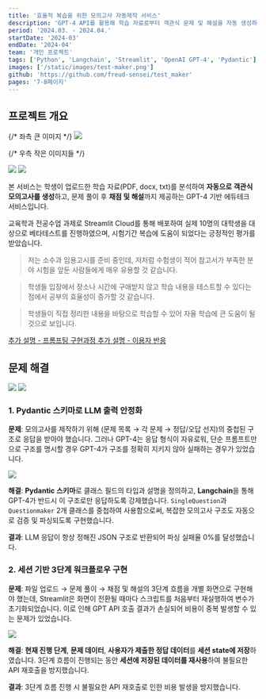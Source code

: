 ```yaml
---
title: '효율적 복습을 위한 모의고사 자동제작 서비스'
description: 'GPT-4 API를 활용해 학습 자료로부터 객관식 문제 및 해설을 자동 생성하는 에듀테크 서비스'
period: '2024.03. - 2024.04.'
startDate: '2024-03'
endDate: '2024-04'
team: '개인 프로젝트'
tags: ['Python', 'Langchain', 'Streamlit', 'OpenAI GPT-4', 'Pydantic']
images: ['/static/images/test-maker.png']
github: 'https://github.com/freud-sensei/test_maker'
pages: '7-8페이지'
---
```


## 프로젝트 개요

<div className="grid grid-cols-1 lg:grid-cols-12 print:grid-cols-12 gap-2">
  {/* 좌측 큰 이미지 */}
  <img
    src="/static/images/test-maker/test-maker-1a.png"
    className="w-full h-auto object-cover lg:col-span-6 print:col-span-6"
  />

{/* 우측 작은 이미지들 */}

  <div className="grid grid-cols-1 gap-2 lg:col-span-6 print:col-span-6">
    <img
      src="/static/images/test-maker/test-maker-1b.png"
      className="!my-0 w-full h-auto object-cover"
    />
    <img
      src="/static/images/test-maker/test-maker-1c.png"
      className="!my-0 w-full h-auto object-cover"
    />
  </div>
</div>

본 서비스는 학생이 업로드한 학습 자료(PDF, docx, txt)를 분석하여 **자동으로 객관식 모의고사를
생성**하고, 문제 풀이 후 **채점 및 해설**까지 제공하는 GPT-4 기반 에듀테크 서비스입니다.

교육학과 전공수업 과제로 Streamlit Cloud를 통해 배포하여 실제 10명의 대학생을 대상으로 베타테스트를 진행하였으며, 시험기간 복습에 도움이 되었다는 긍정적인 평가를 받았습니다.

> 저는 소수과 임용고시를 준비 중인데, 저처럼 수험생이 적어 참고서가 부족한 분야 시험을 앞둔 사람들에게 매우 유용할 것 같습니다.

> 학생들 입장에서 장소나 시간에 구애받지 않고 학습 내용을 테스트할 수 있다는 점에서 공부의 효율성이 증가할 것 같습니다.

> 학생들이 직접 정리한 내용을 바탕으로 학습할 수 있어 자율 학습에 큰 도움이 될 것으로 보입니다.

<span className="flex flex-col gap-4 md:flex-row print:flex-row">
  <a href="https://github.com/strawberry-tree/test_maker/blob/main/%EC%9E%90%EC%97%B0%EC%96%B4%EC%B2%98%EB%A6%AC%EC%99%80%EA%B5%90%EC%9C%A1_%EC%A4%91%EA%B0%84%EB%B0%9C%ED%91%9C_%EC%86%A1%EC%83%81%EB%A1%9D.pdf">
    추가 설명 - 프롬프팅 구현과정
  </a>
  <a href="https://github.com/strawberry-tree/test_maker/blob/main/%EC%9E%90%EC%97%B0%EC%96%B4%EC%B2%98%EB%A6%AC%EC%99%80%EA%B5%90%EC%9C%A1_%EA%B8%B0%EB%A7%90%EB%B0%9C%ED%91%9C_%EC%86%A1%EC%83%81%EB%A1%9D.pdf">
    추가 설명 - 이용자 반응
  </a>
</span>

## 문제 해결

<div className="hidden print:mb-2 print:grid print:grid-cols-2">
  <img src="/static/images/test-maker/test-maker-2.png" />
  <img src="/static/images/test-maker/test-maker-3.png" />
</div>

### 1. Pydantic 스키마로 LLM 출력 안정화

**문제**: 모의고사를 제작하기 위해 (문제 목록 → 각 문제 → 정답/오답 선지)의 중첩된 구조로 응답을 받아야 했습니다. 그러나 GPT-4는 응답 형식이 자유로워, 단순 프롬프트만으로 구조를 명시할 경우 GPT-4가 구조를 정확히 지키지 않아 실패하는 경우가 있었습니다.

<img
  className="mx-auto w-full max-w-md print:hidden"
  src="/static/images/test-maker/test-maker-2.png"
/>

**해결**: **Pydantic 스키마**로 클래스 필드의 타입과 설명을 정의하고, **Langchain**을 통해 GPT-4가 반드시 이 구조로만 응답하도록 강제했습니다. `SingleQuestion`과 `Questionmaker` 2개 클래스를 중첩하여 사용함으로써, 복잡한 모의고사 구조도 자동으로 검증 및 파싱되도록 구현했습니다.

**결과**: LLM 응답이 항상 정해진 JSON 구조로 반환되어 파싱 실패율 0%를 달성했습니다.

### 2. 세션 기반 3단계 워크플로우 구현

**문제**: 파일 업로드 → 문제 풀이 → 채점 및 해설의 3단계 흐름을 개별 화면으로 구현해야 했는데, Streamlit은 화면이 전환될 때마다 스크립트를 처음부터 재실행하여 변수가 초기화되었습니다. 이로 인해 GPT API 호출 결과가 손실되어 비용이 중복 발생할 수 있는 문제가 있었습니다.

<img
  className="mx-auto w-full max-w-md print:hidden"
  src="/static/images/test-maker/test-maker-3.png"
/>

**해결**: **현재 진행 단계**, **문제 데이터**, **사용자가 제출한 정답 데이터**를 **세션 state에 저장**하였습니다. 3단계 흐름이 진행되는 동안 **세션에 저장된 데이터를 재사용**하여 불필요한 API 재호출을 방지했습니다.

**결과**: 3단계 흐름 진행 시 불필요한 API 재호출로 인한 비용 발생을 방지했습니다.
